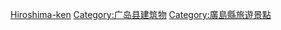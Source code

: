 {{日本行政區劃分類導航|城堡}}
{{Commonscat|Castles in Hiroshima prefecture}}

[[Category:日本各都道府縣城堡|Hiroshima-ken]]
[[Category:广岛县建筑物|Category:广岛县建筑物]]
[[Category:廣島縣旅遊景點|Category:廣島縣旅遊景點]]